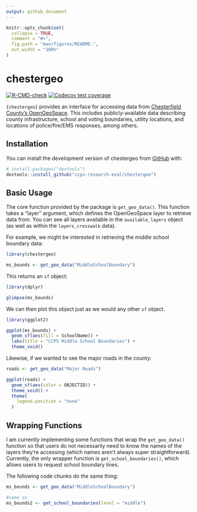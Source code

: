 ```yaml
---
output: github_document
---
```


<!-- README.md is generated from README.Rmd. Please edit that file -->

```r
knitr::opts_chunk$set(
  collapse = TRUE,
  comment = "#>",
  fig.path = "man/figures/README-",
  out.width = "100%"
)
```

# chestergeo

<!-- badges: start -->
[![R-CMD-check](https://github.com/ccps-research-eval/chestergeo/actions/workflows/R-CMD-check.yaml/badge.svg)](https://github.com/ccps-research-eval/chestergeo/actions/workflows/R-CMD-check.yaml)
[![Codecov test coverage](https://codecov.io/gh/ccps-research-eval/chestergeo/branch/master/graph/badge.svg)](https://app.codecov.io/gh/ccps-research-eval/chestergeo?branch=master)
<!-- badges: end -->

`{chestergeo}` provides an interface for accessing data from [Chesterfield County's OpenGeoSpace](https://opengeospace.chesterfield.gov/). This includes publicly-available data describing county infrastructure, school and voting boundaries, utility locations, and locations of police/fire/EMS responses, among others.

## Installation

You can install the development version of chestergeo from [GitHub](https://github.com/) with:

``` r
# install.packages("devtools")
devtools::install_github("ccps-research-eval/chestergeo")
```

## Basic Usage

The core function provided by the package is `get_geo_data()`. This function takes a "layer" argument, which defines the OpenGeoSpace layer to retrieve data from. You can see all layers available in the `available_layers` object (as well as within the `layers_crosswalk` data).

For example, we might be interested in retrieving the middle school boundary data:

```r
library(chestergeo)

ms_bounds <- get_geo_data("MiddleSchoolBoundary")
```

This returns an `sf` object:

```r
library(dplyr)

glimpse(ms_bounds)
```

We can then plot this object just as we would any other `sf` object.

```r
library(ggplot2)

ggplot(ms_bounds) +
  geom_sf(aes(fill = SchoolName)) +
  labs(title = "CCPS Middle School Boundaries") +
  theme_void()
```

Likewise, if we wanted to see the major roads in the county:

```r
roads <- get_geo_data("Major Roads")

ggplot(roads) +
  geom_sf(aes(color = OBJECTID)) +
  theme_void() +
  theme(
    legend.position = "none"
  )
```


## Wrapping Functions

I am currently implementing some functions that wrap the `get_geo_data()` function so that users do not necessarily need to know the names of the layers they're accessing (which names aren't always super straightforward). Currently, the only wrapper function is `get_school_boundaries()`, which allows users to request school boundary lines.

The following code chunks do the same thing:

```r
ms_bounds <- get_geo_data("MiddleSchoolBoundary")

#same as
ms_bounds2 <- get_school_boundaries(level = "middle")
```

